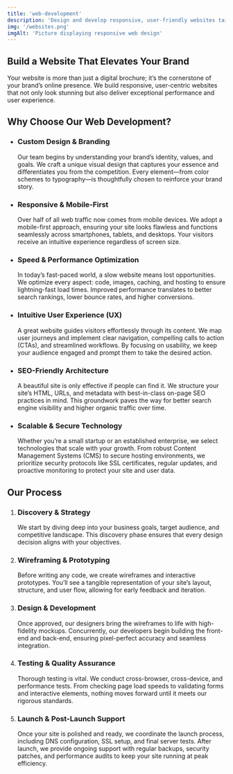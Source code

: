 ```yaml
---
title: 'web-development'
description: 'Design and develop responsive, user-friendly websites tailored to your business needs.'
img: '/websites.png'
imgAlt: 'Picture displaying responsive web design'
---
```


## Build a Website That Elevates Your Brand

Your website is more than just a digital brochure; it’s the cornerstone of your brand’s online presence. We build responsive, user-centric websites that not only look stunning but also deliver exceptional performance and user experience.

## Why Choose Our Web Development?

- ### Custom Design & Branding
  Our team begins by understanding your brand’s identity, values, and goals. We craft a unique visual design that captures your essence and differentiates you from the competition. Every element—from color schemes to typography—is thoughtfully chosen to reinforce your brand story.

- ### Responsive & Mobile-First  
  Over half of all web traffic now comes from mobile devices. We adopt a mobile-first approach, ensuring your site looks flawless and functions seamlessly across smartphones, tablets, and desktops. Your visitors receive an intuitive experience regardless of screen size.

- ### Speed & Performance Optimization  
  In today’s fast-paced world, a slow website means lost opportunities. We optimize every aspect: code, images, caching, and hosting to ensure lightning-fast load times. Improved performance translates to better search rankings, lower bounce rates, and higher conversions.

- ### Intuitive User Experience (UX)  
  A great website guides visitors effortlessly through its content. We map user journeys and implement clear navigation, compelling calls to action (CTAs), and streamlined workflows. By focusing on usability, we keep your audience engaged and prompt them to take the desired action.

- ### SEO-Friendly Architecture  
  A beautiful site is only effective if people can find it. We structure your site’s HTML, URLs, and metadata with best-in-class on-page SEO practices in mind. This groundwork paves the way for better search engine visibility and higher organic traffic over time.

- ### Scalable & Secure Technology  
  Whether you’re a small startup or an established enterprise, we select technologies that scale with your growth. From robust Content Management Systems (CMS) to secure hosting environments, we prioritize security protocols like SSL certificates, regular updates, and proactive monitoring to protect your site and user data.

## Our Process

1. ### Discovery & Strategy  
   We start by diving deep into your business goals, target audience, and competitive landscape. This discovery phase ensures that every design decision aligns with your objectives.

2. ### Wireframing & Prototyping  
   Before writing any code, we create wireframes and interactive prototypes. You’ll see a tangible representation of your site’s layout, structure, and user flow, allowing for early feedback and iteration.

3. ### Design & Development  
   Once approved, our designers bring the wireframes to life with high-fidelity mockups. Concurrently, our developers begin building the front-end and back-end, ensuring pixel-perfect accuracy and seamless integration.

4. ### Testing & Quality Assurance  
   Thorough testing is vital. We conduct cross-browser, cross-device, and performance tests. From checking page load speeds to validating forms and interactive elements, nothing moves forward until it meets our rigorous standards.

5. ### Launch & Post-Launch Support  
   Once your site is polished and ready, we coordinate the launch process, including DNS configuration, SSL setup, and final server tests. After launch, we provide ongoing support with regular backups, security patches, and performance audits to keep your site running at peak efficiency.